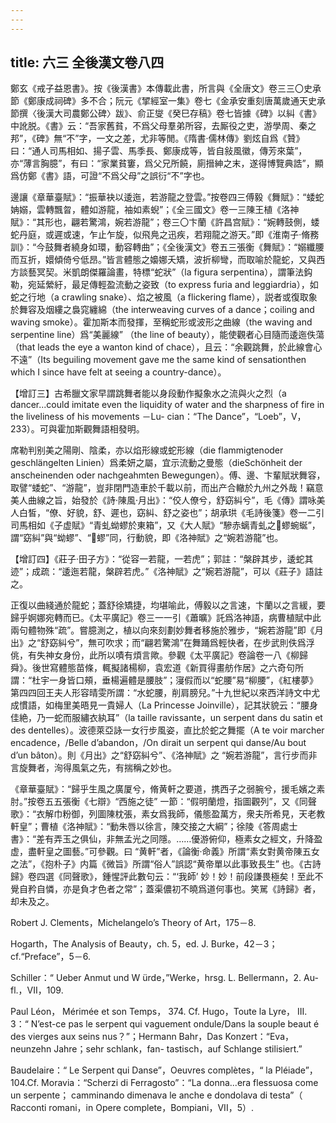 ```yaml
---
---
---
```

title: 六三 全後漢文卷八四
---




鄭玄《戒子益恩書》。按《後漢書》本傳載此書，所言與《全唐文》卷三三〇史承節《鄭康成祠碑》多不合；阮元《揅經室一集》卷七《金承安重刻唐萬歲通天史承節撰〈後漢大司農鄭公碑〉跋》、俞正燮《癸巳存稿》卷七皆據《碑》以糾《書》中訛脱。《書》云：“吾家舊貧，不爲父母羣弟所容，去厮役之吏，游學周、秦之邦”，《碑》無“不”字，一文之差，尤非等閒。《隋書·儒林傳》劉炫自爲《贊》曰：“通人司馬相如、揚子雲、馬季長、鄭康成等，皆自敍風徽，傳芳來葉”，亦“薄言胸臆”，有曰：“家業貧窶，爲父兄所饒，廁搢紳之末，遂得博覽典誥”，顯爲仿鄭《書》語，可證“不爲父母”之誤衍“不”字也。

邊讓《章華臺賦》：“振華袂以逶迤，若游龍之登雲。”按卷四三傅毅《舞賦》：“蜲蛇姌嫋，雲轉飄曶，體如游龍，袖如素蜺”；《全三國文》卷一三陳王植《洛神賦》：“其形也，翩若驚鴻，婉若游龍”；卷三〇卞蘭《許昌宫賦》：“婉轉鼓側，蜲蛇丹庭，或遲或速，乍止乍旋，似飛鳧之迅疾，若翔龍之游天。”即《淮南子·脩務訓》：“今鼓舞者繞身如環，動容轉曲”；《全後漢文》卷五三張衡《舞賦》：“嫋纖腰而互折，嬛傾倚兮低昂。”皆言體態之嬝娜夭矯，波折柳彎，而取喻於龍蛇，又與西方談藝冥契。米凱朗傑羅論畫，特標“蛇狀”（la figura serpentina），謂筆法鈎勒，宛延縈紆，最足傳輕盈流動之姿致（to express furia and leggiardria），如蛇之行地（a crawling snake）、焰之被風（a flickering flame），説者或復取象於舞容及烟縷之裊窕纏綿（the interweaving curves of a dance；coiling and waving smoke）。霍加斯本而發揮，至稱蛇形或波形之曲線（the waving and serpentine line）爲“美麗線” （the line of beauty），能使觀者心目隨而逶迤佚蕩（that leads the eye a wanton kind of chace），且云：“余觀跳舞，於此線會心不遠”（Its beguiling movement gave me the same kind of sensationthen which I since have felt at seeing a country-dance）。

【增訂三】古希臘文家早謂跳舞者能以身段動作擬象水之流與火之烈（a dancer...could imitate even the liquidity of water and the sharpness of fire in the liveliness of his movements －Lu- cian：“The Dance”，“Loeb”，V，233）。可與霍加斯觀舞語相發明。

席勒判别美之陽剛、陰柔，亦以焰形線或蛇形線（die flammigtenoder geschlängelten Linien）爲柔妍之屬，宜示流動之曼態（dieSchönheit der anscheinenden oder nachgeahmten Bewegungen）。傅、邊、卞輩賦狀舞容，取譬“蜲蛇”、“游龍”，豈非閉門造車於千載以前，而出产合轍於九州之外哉！竊意美人曲線之旨，始發於《詩·陳風·月出》：“佼人僚兮，舒窈糾兮”，毛《傳》謂咏美人白皙，“僚、好貌，舒、遲也，窈糾、舒之姿也”；胡承珙《毛詩後箋》卷一二引司馬相如《子虚賦》“青虬蚴蟉於東箱”，又《大人賦》“驂赤螭青虬之𧍘蟉蜿蜒”，謂“窈糾”與“蚴蟉”、“𧍘蟉”同，行動貌，即《洛神賦》之“婉若游龍”也。

【增訂四】《莊子·田子方》：“從容一若龍，一若虎”；郭註：“槃辟其步，逶蛇其迹”；成疏：“逶迤若龍，槃辟若虎。”《洛神賦》之“婉若游龍”，可以《莊子》語註之。

正復以曲綫通於龍蛇；蓋舒徐矯捷，均堪喻此，傅毅以之言速，卞蘭以之言緩，要歸乎婀娜宛轉而已。《太平廣記》卷三一一引《蕭曠》託爲洛神語，病曹植賦中此兩句體物殊“疏”。嘗臆測之，植以向來刻劃妙舞者移施於雅步，“婉若游龍”即《月出》之“舒窈糾兮”，無可吹求；而“翩若驚鴻”在舞踊爲輕快者，在步武則佚爲浮佻，有失神女身份，此所以嘖有煩言歟。參觀《太平廣記》卷論卷一八《柳歸舜》。後世寫體態苗條，輒擬諸楊柳，袁宏道《新買得畫舫作居》之六奇句所謂：“杜宇一身皆口頰，垂楊遍體是腰肢”；寖假而以“蛇腰”易“柳腰”，《紅樓夢》第四四回王夫人形容晴雯所謂：“水蛇腰，削肩膀兒。”十九世紀以來西洋詩文中尤成慣語，如梅里美晤見一貴婦人（La Princesse Joinville），記其狀貌云：“腰身佳絶，乃一蛇而服繡衣紈耳”（la taille ravissante，un serpent dans du satin et des dentelles）。波德萊亞詠一女行步風姿，直比於蛇之舞擺（A te voir marcher encadence，/Belle d’abandon，/On dirait un serpent qui danse/Au bout d’un bâton）。則《月出》之“舒窈糾兮”、《洛神賦》之 “婉若游龍”，言行步而非言旋舞者，洵得風氣之先，有揣稱之妙也。

《章華臺賦》：“歸乎生風之廣厦兮，脩黄軒之要道，携西子之弱腕兮，援毛嬪之素肘。”按卷五五張衡《七辯》“西施之徒” 一節：“假明蘭燈，指圖觀列”，又《同聲歌》：“衣解巾粉御，列圖陳枕張，素女爲我師，儀態盈萬方，衆夫所希見，天老教軒皇”；曹植《洛神賦》：“動朱唇以徐言，陳交接之大綱”；徐陵《答周處士書》：“差有弄玉之俱仙，非無孟光之同隱。……優游俯仰，極素女之經文，升降盈虚，盡軒皇之圖藝。”可參觀。曰 “黄軒”者，《論衡·命義》所謂“素女對黄帝陳五女之法”，《抱朴子》内篇《微旨》所謂“俗人”誤認“黄帝單以此事致長生” 也。《古詩歸》卷四選《同聲歌》，鍾惺評此數句云：“‘我師’ 妙！妙！前段謙畏極矣！至此不覺自矜自憐，亦是負才色者之常”；蓋渠儂初不曉爲道何事也。笑駡《詩歸》者，却未及之。

Robert J. Clements，Michelangelo’s Theory of Art，175－8.

Hogarth，The Analysis of Beauty，ch. 5，ed. J. Burke，42－3；cf.“Preface”，5－6.

Schiller：“ Ueber Anmut und W ürde，”Werke，hrsg. L. Bellermann，2. Au- fl.，VII，109.

Paul Léon， Mérimée et son Temps， 374. Cf. Hugo，Toute la Lyre， III. 3：“ N’est-ce pas le serpent qui vaguement ondule/Dans la souple beaut é des vierges aux seins nus？”；Hermann Bahr，Das Konzert：“Eva，neunzehn Jahre；sehr schlank，fan- tastisch，auf Schlange stilisiert.”

Baudelaire：“ Le Serpent qui Danse”，Oeuvres complètes，“ la Pléiade”，104.Cf. Moravia：“Scherzi di Ferragosto”：“La donna...era flessuosa come un serpente； camminando dimenava le anche e dondolava di testa”（ Racconti romani，in Opere complete，Bompiani，VII，5）.